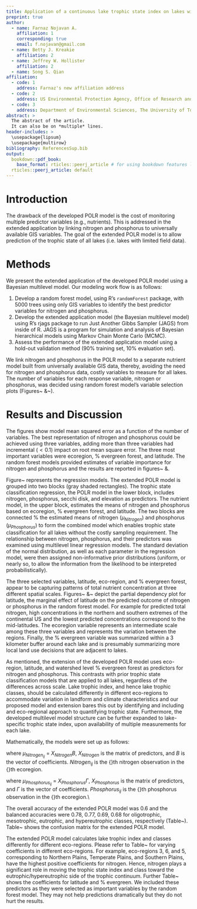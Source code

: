 ```yaml
---
title: Application of a continuous lake trophic state index on lakes with limited data
preprint: true
author: 
  - name: Farnaz Nojavan A.
    affiliation: 1
    corresponding: true
    email: f.nojavan@gmail.com
  - name: Betty J. Kreakie
    affiliation: 2
  - name: Jeffrey W. Hollister
    affiliation: 2
  - name: Song S. Qian
affiliation: 
  - code: 1
    address: Farnaz's new affiliation address
  - code: 2
    address: US Environmental Protection Agency, Office of Research and Development, National Health and Environmental Effects Research Laboratory, Atlantic Ecology Division, 27 Tarzwell Drive  Narragansett, RI, 02882, USA
  - code: 3
    address: Department of Environmental Sciences, The University of Toledo, Toledo, OH, United States
abstract: >
  The abstract of the article.
  It can also be on *multiple* lines.
header-includes: >
  \usepackage{lipsum}
  \usepackage{multirow}
bibliography: ReferencesSup.bib
output:
  bookdown::pdf_book:
    base_format: rticles::peerj_article # for using bookdown features like \@ref()
  rticles::peerj_article: default
---
```



# Introduction {-}

The drawback of the developed POLR model is the cost of monitoring multiple predictor variables (e.g., nutrients). This is addressed in the extended application by linking nitrogen and phosphorus to universally available GIS variables. The goal of the extended POLR model is to allow prediction of the trophic state of all lakes (i.e. lakes with limited field data).

# Methods {-}

We present the extended application of the developed POLR model using a Bayesian multilevel model. Our modeling work flow is as follows:


1. Develop a random forest model, using R's `randomForest` package, with 5000 trees using only GIS variables to identify the best predictor variables for nitrogen and phosphorus.
2. Develop the extended application model (the Bayesian multilevel model) using R's rjags package to run Just Another Gibbs Sampler (JAGS) from inside of R. JAGS is a program for simulation and analysis of Bayesian hierarchical models using Markov Chain Monte Carlo (MCMC).
3. Assess the performance of the extended application model using a hold-out validation method (90% training set, 10% evaluation set).


We link nitrogen and phosphorus in the POLR model to a separate nutrient model built from universally available GIS data, thereby, avoiding the need for nitrogen and phosphorus data, costly variables to measure for all lakes. The number of variables for each response variable, nitrogen or phosphorus, was decided using random forest model's variable selection plots (Figures~\ref{fig:gis_vs_NTL} \&~\ref{fig:gis_vs_PTL}). 

# Results and Discussion {-}

The figures show model mean squared error as a function of the number of variables. The best representation of nitrogen and phosphorus could be achieved using three variables, adding more than three variables had incremental ($<0.1$) impact on root mean square error. The three most important variables were ecoregion, \% evergreen forest, and latitude. The random forest models provided estimates of variable importance for nitrogen and phosphorus and the results are reported in figures~\ref{fig:importancePlot_gis_NTL} \&\ref{fig:importancePlot_gis_PTL}.

Figure~\ref{fig:DAG2} represents the regression models. The extended POLR model is grouped into two blocks (gray shaded rectangles). The trophic state classification regression, the POLR model in the lower block, includes nitrogen, phosphorus, secchi disk, and elevation as predictors. The nutrient model, in the upper block, estimates the means of nitrogen and phosphorus based on ecoregion, % evergreen forest, and latitude. The two blocks are connected % the estimated means of nitrogen ($\mu_{Nitrogen}$) and phosphorus ($\mu_{Phosphorus}$) to form the combined model which enables trophic state classification for all lakes without the costly sampling requirement. The relationship between nitrogen, phosphorus, and their predictors was examined using multilevel linear regression models. The standard deviation of the normal distribution, as well as each parameter in the regression model, were then assigned non-informative prior distributions (uniform, or nearly so, to allow the information from the likelihood to be interpreted probabilistically).

The three selected variables, latitude, eco-region, and % evergreen forest, appear to be capturing patterns of total nutrient concentration at three different spatial scales. 
Figures~\ref{fig:PD_gisvs_N_Latitude} \&~\ref{fig:PD_gisvs_P_Latitude} depict the partial dependency plot for latitude, the marginal effect of latitude on the predicted outcome of nitrogen or phosphorus in the random forest model. For example for predicted total nitrogen, high concentrations in the northern and southern extremes of the continental US and the lowest predicted concentrations correspond to the mid-latitudes. The ecoregion variable represents an intermediate scale among these three variables and represents the variation between the regions. Finally, the % evergreen variable was summarized within a 3 kilometer buffer around each lake and is presumably summarizing more local land use decisions that are adjacent to lakes. 

As mentioned, the extension of the developed POLR model uses eco-region, latitude, and watershed level % evergreen forest as predictors for nitrogen and phosphorus. This contrasts with prior trophic state classification models that are applied to all lakes, regardless of the differences across scale. Lake trophic index, and hence lake trophic classes, should be calculated differently in different eco-regions to accommodate variation in landform and climate characteristics and our proposed model and extension bares this out by identifying and including and eco-regional approach to quantifying trophic state. Furthermore, the developed multilevel model structure can be further expanded to lake-specific trophic state index, upon availability of multiple measurements for each lake.

Mathematically, the models were set up as follows:

\begin{equation}
\mathrm{  \ Nitrogen_{ij}} \ \sim \ \mathcal{N}( \mu_{{Nitrogen}_{ij}},\sigma_{Nitrogen}^2)\\
\end{equation}
where $\mu_{{Nitrogen}_{ij}}$ = $X_{Nitrogen}B$, $X_{Nitrogen}$ is the matrix of predictors, and $B$ is the vector of coefficients. $Nitrogen_{ij}$ is the {\it i}th nitrogen observation in the {\it j}th ecoregion.

\begin{equation}
\mathrm{  \ Phosphorus_{ij}} \ \sim \ \mathcal{N}( \mu_{{Phosphorus}_{ij}},\sigma_{Phosphorus}^2)\\
\end{equation}
where $\mu_{{Phosphorus}_{ij}}$ = $X_{Phosphorus}\Gamma$, $X_{Phosphorus}$ is the matrix of predictors, and $\Gamma$ is the vector of coefficients. $Phosphorus_{ij}$ is the {\it i}th phosphorus observation in the {\it j}th ecoregion.\\

The overall accuracy of the extended POLR model was 0.6 and the balanced accuracies were 0.78, 0.77, 0.69, 0.68 for oligotrophic, mesotrophic, eutrophic, and hypereutrophic classes, respectively (Table~\ref{tab:MultiPOLRCoeff}). Table~\ref{tab:MultiPOLRCM} shows the confusion matrix for the extended POLR model.

The extended POLR model calculates lake trophic index and classes differently for different eco-regions. Please refer to Table~\ref{tab:MultiPOLRCoeff} for varying coefficients in different eco-regions. For example, eco-regions 3, 6, and 5, corresponding to Northern Plains, Temperate Plains, and Southern Plains, have the highest positive coefficients for nitrogen. Hence, nitrogen plays a significant role in moving the trophic state index and class toward the eutrophic/hypereutrophic side of the trophic continuum. Further Table~\ref{tab:MultiPOLRCoeff} shows the coefficients for latitude and % evergreen. We included these predictors as they were selected as important variables by the random forest model. They may not help predictions dramatically but they do not hurt the results.


\bibliography{ReferencesSup}


\pagebreak
\begin{table}[ht]
\caption {Coefficients for the extended POLR model.}
\label{tab:MultiPOLRCoeff}
\centering
 \begin{tabular}{llll}
  \hline
  &  & Mean & Standard Deviation\\ 
  \hline
  \multirow{3}{*}{\emph{Cutoff points/Thresholds}} & $C_{Oligo|Meso}$  & -156.60 & 44.04\\ 
  & $C_{Meso|Eu}$  & -6.18 & 8.29\\ 
  & $C_{Eu|Hyper}$ & 121.32 & 35.04\\ 
  \multirow{4}{*}{\emph{POLR model coefficients}}& $\alpha_{Elevation}$ & -40.20 & 12.86\\ 
  & $\alpha_{Nitrogen}$ & -44.33 & 29.29\\ 
  & $\alpha_{Phosphorus}$ & 165.90 & 46.96\\ 
  & $\alpha_{\text{Secchi Disk Depth}}$ & 0.18 & 5.23\\ 
  \multirow{11}{*}{\emph{Multilevel model coefficients for nitrogen}}& $\beta_{\%Evergreen}$ & 0.00 & 0.01\\ 
  & $\beta_{Ecoregion_1}$ & 0.34 & 0.13\\ 
  & $\beta_{Ecoregion_2}$ & -0.78 & 0.12\\ 
  & $\beta_{Ecoregion_3}$ & 0.96 & 0.15\\ 
  & $\beta_{Ecoregion_4}$ & -0.37 & 0.10\\ 
  & $\beta_{Ecoregion_5}$ & 0.59 & 0.10\\ 
  & $\beta_{Ecoregion_6}$ & 0.68 & 0.09\\ 
  & $\beta_{Ecoregion_7}$ & -0.01 & 0.10\\ 
  & $\beta_{Ecoregion_8}$ & -1.00 & 0.10\\ 
  & $\beta_{Ecoregion_9}$ & 0.11 & 0.12\\ 
  & $\beta_{Latitude}$ & 0.11 & 0.05\\ 
  \multirow{11}{*}{\emph{Multilevel model coefficients for phosphorus}}& $\gamma_{\%Evergreen}$ & -0.00 & 0.01\\ 
  & $\gamma_{Ecoregion_1}$ & 0.40 & 0.09\\ 
  & $\gamma_{Ecoregion_2}$ & -0.90 & 0.09\\ 
  & $\gamma_{Ecoregion_3}$ & 0.73 & 0.11\\ 
  & $\gamma_{Ecoregion_4}$ & -0.38 & 0.08\\ 
  & $\gamma_{Ecoregion_5}$ & 0.53 & 0.08\\ 
  & $\gamma_{Ecoregion_6}$ & 0.71 & 0.07\\ 
  & $\gamma_{Ecoregion_7}$ & -0.32 & 0.08\\ 
  & $\gamma_{Ecoregion_8}$ & -0.69 & 0.08\\ 
  & $\gamma_{Ecoregion_9}$ & 0.07 & 0.09\\ 
  & $\gamma_{Latitude}$ & -0.03 & 0.03\\ 
 {\emph{Logistic distribution's scale parameter}}& $\sigma$ & 75.64 & 21.27\\ 
  \hline
\end{tabular}
\end{table}


\begin{table}[ht]
\caption {Confusion matrix for multilevel POLR model. Each element of the matrix is the number of cases for which the actual state is the row and the predicted state is the column.}
\label{tab:MultiPOLRCM}
\centering
\begin{tabular}{lllll}
  \hline
 & Oligo & Meso & Eu & Hyper \\ 
  \hline
  Oligo & 5 & 3 & 0 & 0 \\
  Meso & 3 & 12 & 7 & 1 \\
  Eu & 0 & 0 & 16 & 10 \\
  Hyper & 0 & 1 & 3 & 9 \\
   \hline
\end{tabular}
\end{table}


\begin{figure}
  \includegraphics[scale=0.5]{gis_vs_NTL.pdf}
  \caption{Random Forest model's output for nitrogen with GIS only variables as predictors. Shows model mean squared error as a function of the number of variables.}
  \label{fig:gis_vs_NTL}
\end{figure}


\begin{figure}
  \includegraphics[scale=0.5]{gis_vs_PTL.pdf}
  \caption{Random Forest model's output for phosphorus with GIS only variables as predictors. Shows model mean squared error as a function of the number of variables.}
  \label{fig:gis_vs_PTL}
\end{figure}


\begin{figure}
  \includegraphics[width=\textwidth]{importanceplot_gis_NTL.pdf}
  \caption{Random Forest model's output for nitrogen predictors. Importance plot for GIS variables. Shows percent increase in mean squared error. Higher values of percent increase in mean squared error indicates higher importance.}
  \label{fig:importancePlot_gis_NTL}
\end{figure}

\begin{figure}
  \includegraphics[width=\textwidth]{importanceplot_gis_PTL.pdf}
  \caption{Random Forest model's output for nitrogen predictors. Importance plot for GIS variables. Shows percent increase in mean squared error. Higher values of percent increase in mean squared error indicates higher importance.}
  \label{fig:importancePlot_gis_PTL}
\end{figure}


\begin{figure}
  \includegraphics[page=4, scale=0.85, trim=20mm 45mm 0mm 45mm, clip]{cyanobacteria-dag-model1.pdf}
  \caption{Directed Acyclic Graphical (DAG) model. The lower box depicts the POLR model with its four predictors of secchi disk depth (SDD), elevation, nitrogen, and phosphorus. The upper box is the extension to the POLR model to predict nitrogen and phosphorus using universally available GIS variables.}
  \label{fig:DAG2}
\end{figure}


\begin{figure}
  \includegraphics[scale=0.5]{PD_gisvs_N_Latitude.pdf}
  \caption{Partial dependency plot for predicted total nitrogen over the range latitude: the effect of latitude on predcited total nitrogen when the rest of the predictors are held constant.}
  \label{fig:PD_gisvs_N_Latitude}
\end{figure}


\begin{figure}
  \includegraphics[scale=0.5]{PD_gisvs_P_Latitude.pdf}
  \caption{Partial dependency plot for predicted total phosphorus over the range latitude: the effect of latitude on predicted total phosphorus when the rest of the predictors are held constant.}
  \label{fig:PD_gisvs_P_Latitude}
\end{figure}